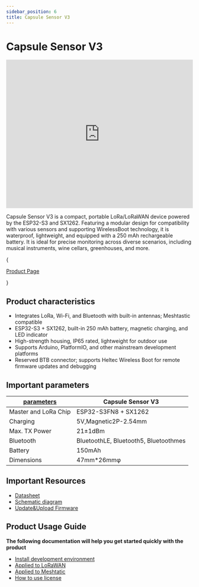 ```yaml
---
sidebar_position: 6
title: Capsule Sensor V3
---
```

# Capsule Sensor V3


<iframe
  width="100%"
  height="400"
  src="https://www.youtube.com/embed/ReDcxvXWrGU?start=1"
  title="Heltec Capsule Sensor V3. A Portable LoRa/LoRaWAN Node device compatible with Meshtastic"
  frameborder="0"
  allow="accelerometer; autoplay; clipboard-write; encrypted-media; gyroscope; picture-in-picture"
  allowfullscreen
></iframe>

Capsule Sensor V3 is a compact, portable LoRa/LoRaWAN device powered by the ESP32-S3 and SX1262. Featuring a modular design for compatibility with various sensors and supporting WirelessBoot technology, it is waterproof, lightweight, and equipped with a 250 mAh rechargeable battery. It is ideal for precise monitoring across diverse scenarios, including musical instruments, wine cellars, greenhouses, and more.

{<div className={styles.btnContainer}>
  <a href="https://heltec.org/project/heltec-capsule-sensor-v3/" className={styles.btnLink1}>
    Product Page
  </a>
</div>}

## Product characteristics
- Integrates LoRa, Wi-Fi, and Bluetooth with built-in antennas; Meshtastic compatible
- ESP32-S3 + SX1262, built-in 250 mAh battery, magnetic charging, and LED indicator
- High-strength housing, IP65 rated, lightweight for outdoor use
- Supports Arduino, PlatformIO, and other mainstream development platforms
- Reserved BTB connector; supports Heltec Wireless Boot for remote firmware updates and debugging


## Important parameters
| [parameters](https://resource.heltec.cn/download/Heltec%20Capsule%20Sensor%20V3/CapSule%20Sensor%20V3.pdf)         | Capsule Sensor V3          |
|--------------------|----------------------------|
|Master and LoRa Chip      |	    ESP32-S3FN8 + SX1262                |
|Charging  |     5V,Magnetic2P-2.54mm               |
| Max. TX Power      |   	21±1dBm                 |
| Bluetooth          | 	BluetoothLE, Bluetooth5, Bluetoothmes          |
| Battery            |  150mAh |
| Dimensions         |   	47mm*26mmφ    |


## Important Resources

- [Datasheet](https://resource.heltec.cn/download/Heltec%20Capsule%20Sensor%20V3/CapSule%20Sensor%20V3.pdf)
- [Schematic diagram](https://resource.heltec.cn/download/Heltec%20Capsule%20Sensor%20V3/Capsule_Main_Esp32_Schematic_Diagram.pdf)
- [Update&Upload Firmware](./update-upload%20firmware)


## Product Usage Guide
**The following documentation will help you get started quickly with the product**
- [Install development environment](/docs/devices/open-source-devices/esp32-series/esp32-quick-start?esp32=esp32)
- [Applied to LoRaWAN](/docs/devices/open-source-devices/esp32-series/esp32-quick-start?esp32=lorawan)
- [Applied to Meshtatic](/docs/devices/open-source-devices/esp32-series/esp32-quick-start?esp32=meshtastic)
- [How to use license](docs/devices/general-docs/how_to_use_license)













